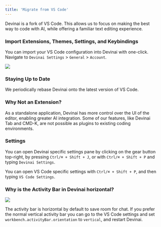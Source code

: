 ```yaml
---
title: 'Migrate from VS Code'
---
```


Devinai is a fork of VS Code. This allows us to focus on making the best way to code with AI, while offering a familiar text editing experience.

### Import Extensions, Themes, Settings, and Keybindings

You can import your VS Code configuration into Devinai with one-click. Navigate to `Devinai Settings` > `General` > `Account`.

<Frame>
    <img src="/images/get-started/vscode-import.png" />
</Frame>

### Staying Up to Date

We periodically rebase Devinai onto the latest version of VS Code.

### Why Not an Extension?

As a standalone application, Devinai has more control over the UI of the editor, enabling greater AI integration. Some of our features, like Devinai Tab and CMD-K, are not possible as plugins to existing coding environments.

### Settings

You can open Devinai specific settings pane by clicking on the gear button top-right, by pressing `Ctrl/⌘ + Shift + J`, or with `Ctrl/⌘ + Shift + P` and typing `Devinai Settings`.

You can open VS Code specific settings with `Ctrl/⌘ + Shift + P`, and then typing `VS Code Settings`.

### Why is the Activity Bar in Devinai horizontal?

<Frame>
    <img src="/images/get-started/activity-bar.png" />
</Frame>

The activity bar is horizontal by default to save room for chat. If you prefer the normal vertical activity bar you can go to the VS Code settings and set `workbench.activityBar.orientation` to `vertical`, and restart Devinai.
